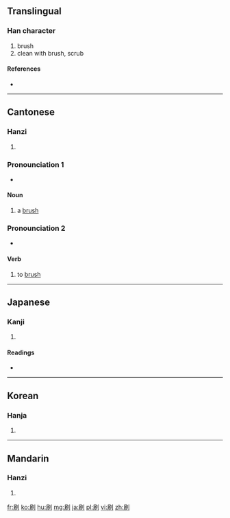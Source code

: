 ==Translingual==

===Han character===
{{Han char|rn=18|rad=刀|as=06|sn=8|four=7220<sub>0</sub>|canj=尸月中弓 (SBLN)}}

# brush
# clean with brush, scrub

====References====
* {{Han ref|kx=0139.090|dkj=01964|dj=0316.010|hdz=10337.050|uh=5237|ud=21047|bh=A8EA|bd=43242}}

----

==Cantonese==

===Hanzi===
{{yue-hanzi|jyut=|y=chaat3}}

# {{defn|Cantonese|sort=刀06}}

===Pronounciation 1===
*{{a|Hoisanese}} {{IPA|/tʃat˨˩˥/}}

====Noun====
{{infl|yue|noun}}

# a [[brush]]

===Pronounciation 2===
* {{a|Hoisanese}} {{IPA|/tʃat˨˩/}}

====Verb====
{{infl|yue|verb}}

# to [[brush]]

----

==Japanese==

===Kanji===
{{ja-kanji|grade=4|rs=刀06}}

# {{defn|Japanese|sort=刀06}}

====Readings====
* {{ja-readings|on=[[さつ]] (satsu)|kun=[[する]] (suru), [[はく]] (haku), [[はけ]] (hake)}}

----

==Korean==

===Hanja===
{{ko-hanja|hangeul=쇄|rv=swae|mr=swae}}

# {{defn|Korean|sort=刀06}}

----

==Mandarin==

===Hanzi===
{{cmn-hanzi|pin=[[shuā]] ([[shua1]])|wg=shua<sup>1</sup>}}

# {{defn|Mandarin|sort=刀06}}

[[fr:刷]]
[[ko:刷]]
[[hu:刷]]
[[mg:刷]]
[[ja:刷]]
[[pl:刷]]
[[vi:刷]]
[[zh:刷]]